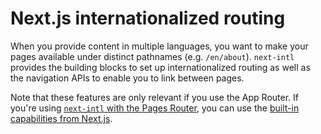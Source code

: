 
# Next.js internationalized routing

When you provide content in multiple languages, you want to make your pages available under distinct pathnames (e.g. `/en/about`). `next-intl` provides the building blocks to set up internationalized routing as well as the navigation APIs to enable you to link between pages.

<Cards className="mt-8 lg:w-1/2">
  <Card title="Routing middleware" href="/docs/routing/middleware" />
  <Card title="Navigation APIs" href="/docs/routing/navigation" />
</Cards>

Note that these features are only relevant if you use the App Router. If you're using [`next-intl` with the Pages Router](/docs/getting-started/pages-router), you can use the [built-in capabilities from Next.js](https://nextjs.org/docs/pages/building-your-application/routing/internationalization).

